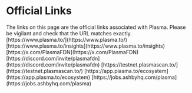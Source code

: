 # Official Links

<Check>
  The links on this page are the official links associated with Plasma. Please be vigilant and check that the URL matches exactly.
</Check>

<CardGroup cols={2}>
  <Card title="Website" icon="browser" iconType="regular" color="#307F61" href="https://www.plasma.to/">
    [https://www.plasma.to/](https://www.plasma.to/)
  </Card>

  <Card title="Blog" icon="book" iconType="solid" color="#307F61" href="https://www.plasma.to/insights">
    [https://www.plasma.to/insights](https://www.plasma.to/insights)
  </Card>

  <Card title="X/Twitter" icon="x-twitter" iconType="solid" color="#307F61" href="https://x.com/PlasmaFDN">
    [https://x.com/PlasmaFDN](https://x.com/PlasmaFDN)
  </Card>

  <Card title="Discord" icon="discord" color="#307F61" href="https://discord.com/invite/plasmafdn">
    [https://discord.com/invite/plasmafdn](https://discord.com/invite/plasmafdn)
  </Card>

  <Card title="Explorer" icon="magnifying-glass" iconType="solid" color="#307F61" href="https://testnet.plasmascan.to/">
    [https://testnet.plasmascan.to/](https://testnet.plasmascan.to/)
  </Card>

  <Card title="Ecosystem Page" icon="grid" iconType="solid" color="#307F61" href="https://app.plasma.to/ecosystem">
    [https://app.plasma.to/ecosystem](https://app.plasma.to/ecosystem)
  </Card>

  <Card title="Job Board" icon="briefcase" iconType="solid" color="#307F61" href="https://jobs.ashbyhq.com/plasma">
    [https://jobs.ashbyhq.com/plasma](https://jobs.ashbyhq.com/plasma)
  </Card>
</CardGroup>
